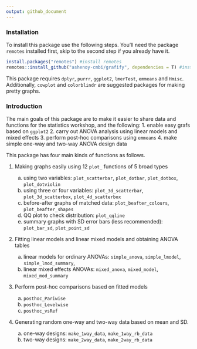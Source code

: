 ```yaml
---
output: github_document
---
```


### Installation

To install this package use the following steps. You'll need the package `remotes` installed first, skip to the second step if you already have it.

```r
install.packages("remotes") #install remotes
remotes::install_github("ashenoy-cmbi/grafify", dependencies = T) #install with dependencies
```

This package requires `dplyr`, `purrr`, `ggplot2`, `lmerTest`, `emmeans` and `Hmisc`. Additionally, `cowplot` and `colorblindr` are suggested packages for making pretty graphs.
 
### Introduction

The main goals of this package are to make it easier to share data and functions for the statistics workshop, and the following:
1. enable easy grafs based on `ggplot2`
2. carry out ANOVA analysis using linear models and mixed effects
3. perform post-hoc comparisons using `emmeans`
4. make simple one-way and two-way ANOVA design data



This package has four main kinds of functions as follows.

1. Making graphs easily using 12 `plot_` functions of 5 broad types

     a. using two variables: `plot_scatterbar`, `plot_dotbar`, `plot_dotbox`, `plot_dotviolin`
     b. using three or four variables: `plot_3d_scatterbar`, `plot_3d_scatterbox`, `plot_4d_scatterbox`
     c. before-after graphs of matched data: `plot_beafter_colours`, `plot_beafter_shapes`
     d. QQ plot to check distribution: `plot_qqline`
     e. summary graphs with SD  error bars (less recommended): `plot_bar_sd`, `plot_point_sd`
  
2. Fitting linear models and linear mixed models and obtaining ANOVA tables

     a. linear models for ordinary ANOVAs: `simple_anova`, `simple_lmodel`, `simple_lmod_summary`, 
     b. linear mixed effects ANOVAs: `mixed_anova`, `mixed_model`, `mixed_mod_summary`
  
3. Perform post-hoc comparisons based on fitted models
  
     a. `posthoc_Pariwise`
     b. `posthoc_Levelwise`
     c. `posthoc_vsRef`
  
4. Generating random one-way and two-way data based on mean and SD.

     a. one-way designs: `make_1way_data`, `make_1way_rb_data`
     b. two-way designs: `make_2way_data`, `make_2way_rb_data`
